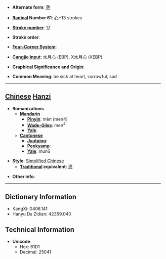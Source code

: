 * '''Alternate form''': [[懣]]

* '''[[Wiktionary:Chinese radical index| Radical]] Number 61''': [[Wiktionary:Chinese radical index 心|心]]+13 strokes

* '''[[Wiktionary:Chinese total strokes index|Stroke number]]''': [[Wiktionary:Chinese total strokes index 17|17]]

* '''Stroke order''': 

* '''[[Wiktionary:Chinese four corner index|Four-Corner System]]''': 

* '''[[Wiktionary:Chinese Cangjie index|Cangjie input]]''': 水月心 (EBP), X水月心 (XEBP)

* '''Graphical Significance and Origin''': 

* '''Common Meaning''': be sick at heart, sorrowful, sad

----

== [[Chinese]] [[Hanzi]] ==

* '''Romanizations'''
** '''[[Mandarin]]'''
*** '''[[Pinyin]]''': mèn (men4)
*** '''[[Wade-Giles]]''': men<sup>4</sup>
*** '''[[Yale]]''': 
** '''[[Cantonese]]'''
*** '''[[Jyutping]]''':
*** '''[[Penkyamp]]''': 
*** '''[[Yale]]''': mun6

* '''Style''': [[Simplified Chinese]] 
** '''[[Traditional Chinese|Traditional]] equivalent''': [[懣]]

* '''Other info''': 

----

== Dictionary Information ==

* KangXi: 0406.141
* Hanyu Da Zidian: 42359.040

== Technical Information ==

* '''Unicode''':
** Hex: 61D1
** Decimal: 25041